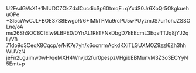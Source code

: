 U2FsdGVkX1+1NlUDC7OkZdxlCucdicSp60tmqE+qYxdS0Jr6XoQr5OkgkuehuOPe
+Sl5cWwCJL+BOE37S8EwgoR/6+IMkTFMu9rcPU5wPUyzmJS7ur1ohJZSSOLne/oA
ms26ShSOC8CIEIw9LBPE0/0YhAL1RkTFNxDbgD7kEEcmL3EqsffTJq8jYJ2qL/V8
71do9o3CeqX8Cqcp/e/NK7e7yh/x6ocnrmAckdKXiTLGUXMOZ9zzl6Zh3hhWUVzN
jeFn2Lguimw0wH/qeMXH4Wnvjd2fur0pespzVHgibEBMunvM3Z3o3ECYyN5Emt+p
